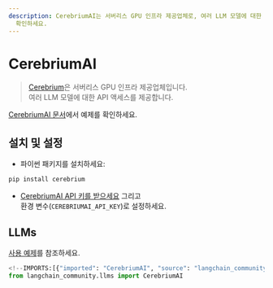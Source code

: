 ```yaml
---
description: CerebriumAI는 서버리스 GPU 인프라 제공업체로, 여러 LLM 모델에 대한 API 접근을 제공합니다. 설치 및 사용법을
  확인하세요.
---
```


# CerebriumAI

> [Cerebrium](https://docs.cerebrium.ai/cerebrium/getting-started/introduction)은 서버리스 GPU 인프라 제공업체입니다.  
여러 LLM 모델에 대한 API 액세스를 제공합니다.

[CerebriumAI 문서](https://docs.cerebrium.ai/examples/langchain)에서 예제를 확인하세요.

## 설치 및 설정

- 파이썬 패키지를 설치하세요:
```bash
pip install cerebrium
```


- [CerebriumAI API 키를 받으세요](https://docs.cerebrium.ai/cerebrium/getting-started/installation) 그리고  
환경 변수(`CEREBRIUMAI_API_KEY`)로 설정하세요.

## LLMs

[사용 예제](/docs/integrations/llms/cerebriumai)를 참조하세요.

```python
<!--IMPORTS:[{"imported": "CerebriumAI", "source": "langchain_community.llms", "docs": "https://api.python.langchain.com/en/latest/llms/langchain_community.llms.cerebriumai.CerebriumAI.html", "title": "CerebriumAI"}]-->
from langchain_community.llms import CerebriumAI
```